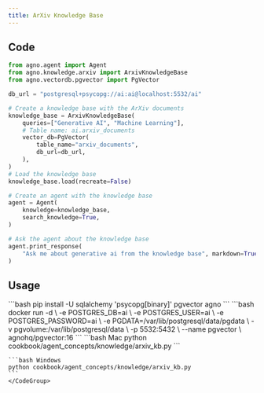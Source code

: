```yaml
---
title: ArXiv Knowledge Base
---
```


## Code

```python
from agno.agent import Agent
from agno.knowledge.arxiv import ArxivKnowledgeBase
from agno.vectordb.pgvector import PgVector

db_url = "postgresql+psycopg://ai:ai@localhost:5532/ai"

# Create a knowledge base with the ArXiv documents
knowledge_base = ArxivKnowledgeBase(
    queries=["Generative AI", "Machine Learning"],
    # Table name: ai.arxiv_documents
    vector_db=PgVector(
        table_name="arxiv_documents",
        db_url=db_url,
    ),
)
# Load the knowledge base
knowledge_base.load(recreate=False)

# Create an agent with the knowledge base
agent = Agent(
    knowledge=knowledge_base,
    search_knowledge=True,
)

# Ask the agent about the knowledge base
agent.print_response(
    "Ask me about generative ai from the knowledge base", markdown=True
)
```

## Usage

<Steps>
  <Snippet file="create-venv-step.mdx" />

  <Step title="Install libraries">
    ```bash
    pip install -U sqlalchemy 'psycopg[binary]' pgvector agno
    ```
  </Step>

  <Step title="Run PgVector">
    ```bash
    docker run -d \
      -e POSTGRES_DB=ai \
      -e POSTGRES_USER=ai \
      -e POSTGRES_PASSWORD=ai \
      -e PGDATA=/var/lib/postgresql/data/pgdata \
      -v pgvolume:/var/lib/postgresql/data \
      -p 5532:5432 \
      --name pgvector \
      agnohq/pgvector:16
    ```
  </Step>

  <Step title="Run Agent">
    <CodeGroup>
    ```bash Mac
    python cookbook/agent_concepts/knowledge/arxiv_kb.py
    ```

    ```bash Windows
    python cookbook/agent_concepts/knowledge/arxiv_kb.py
    ```
    </CodeGroup>
  </Step>
</Steps>